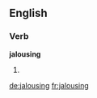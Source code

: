 ==English==

===Verb===
'''jalousing'''

# {{present participle of|[[jalouse]]}}

[[de:jalousing]]
[[fr:jalousing]]